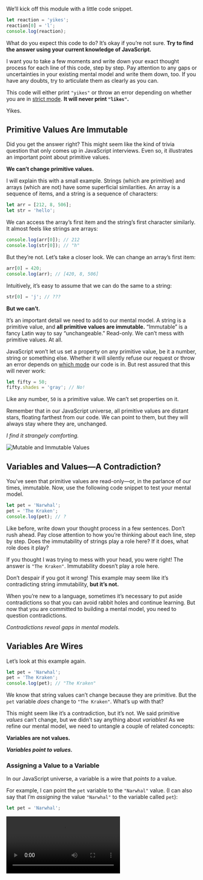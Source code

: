 <Article title="Values and Variables" series={1} episode={3} next="04-studying-from-the-inside" nextTitle="Studying from the Inside" prev="02-the-javascript-universe">

We’ll kick off this module with a little code snippet.

```js
let reaction = 'yikes';
reaction[0] = 'l';
console.log(reaction);
```

What do you expect this code to do? It’s okay if you’re not sure. **Try to find the answer using your current knowledge of JavaScript.**

I want you to take a few moments and write down your exact thought process for each line of this code, step by step. Pay attention to any gaps or uncertainties in your existing mental model and write them down, too. If you have any doubts, try to articulate them as clearly as you can.

<HiddenAnswer title="Answer" byline="Don’t reveal until you have finished writing.">

This code will either print `"yikes"` or throw an error depending on whether you are in [strict mode](https://developer.mozilla.org/en-US/docs/Web/JavaScript/Reference/Strict_mode). **It will never print `"likes"`.**

Yikes.

</HiddenAnswer>

## Primitive Values Are Immutable

Did you get the answer right? This might seem like the kind of trivia question that only comes up in JavaScript interviews. Even so, it illustrates an important point about primitive values.

**We can’t change primitive values.**

I will explain this with a small example. Strings (which are primitive) and arrays (which are not) have some superficial similarities. An array is a sequence of items, and a string is a sequence of characters:

```js
let arr = [212, 8, 506];
let str = 'hello';
```

We can access the array’s first item and the string’s first character similarly. It almost feels like strings are arrays:

```js
console.log(arr[0]); // 212
console.log(str[0]); // "h"
```

But they’re not. Let’s take a closer look. We can change an array’s first item:

```js
arr[0] = 420;
console.log(arr); // [420, 8, 506]
```

Intuitively, it’s easy to assume that we can do the same to a string:

```js
str[0] = 'j'; // ???
```

**But we can’t.**

It’s an important detail we need to add to our mental model. A string is a primitive value, and **all primitive values are immutable.** “Immutable” is a fancy Latin way to say “unchangeable.” Read-only. We can’t mess with primitive values. At all.

JavaScript won’t let us set a property on any primitive value, be it a number, string or something else. Whether it will silently refuse our request or throw an error depends on [which mode](https://developer.mozilla.org/en-US/docs/Web/JavaScript/Reference/Strict_mode) our code is in. But rest assured that this will never work:

```js
let fifty = 50;
fifty.shades = 'gray'; // No!
```

Like any number, `50` is a primitive value. We can’t set properties on it.

Remember that in our JavaScript universe, all primitive values are distant stars, floating farthest from our code. We can point to them, but they will always stay where they are, unchanged.

*I find it strangely comforting.*

![Mutable and Immutable Values](https://res.cloudinary.com/dg3gyk0gu/image/upload/v1579283157/just-javascript-email-images/jj03/immutablemap3.png)

## Variables and Values—A Contradiction?

You’ve seen that primitive values are read-only—or, in the parlance of our times, immutable. Now, use the following code snippet to test your mental model.

```js
let pet = 'Narwhal';
pet = 'The Kraken';
console.log(pet); // ?
```

Like before, write down your thought process in a few sentences. Don’t rush ahead. Pay close attention to how you’re thinking about each line, step by step. Does the immutability of strings play a role here? If it does, what role does it play?

<HiddenAnswer title="Answer">

If you thought I was trying to mess with your head, you were right! The answer is `"The Kraken"`. Immutability doesn’t play a role here.

Don’t despair if you got it wrong! This example may seem like it’s contradicting string immutability, **but it’s not.**

When you’re new to a language, sometimes it’s necessary to put aside contradictions so that you can avoid rabbit holes and continue learning. But now that you are committed to building a mental model, you need to question contradictions.

*Contradictions reveal gaps in mental models.*

</HiddenAnswer>

## Variables Are Wires

Let’s look at this example again.

```js
let pet = 'Narwhal';
pet = 'The Kraken';
console.log(pet); // "The Kraken"
```

We know that string values can’t change because they are primitive. But the `pet` variable *does* change to `"The Kraken"`. What’s up with that?

This might seem like it’s a contradiction, but it’s not. We said primitive _values_ can’t change, but we didn’t say anything about *variables*! As we refine our mental model, we need to untangle a couple of related concepts:

**Variables are not values.**

***Variables point to values.***

### Assigning a Value to a Variable

In our JavaScript universe, a variable is a wire that *points to* a value.

For example, I can point the `pet` variable to the `"Narwhal"` value. (I can also say that I’m *assigning* the value `"Narwhal"` to the variable called `pet`):

```js
let pet = 'Narwhal';
```

<Video src="https://res.cloudinary.com/dg3gyk0gu/video/upload/f_auto/just-javascript-email-images/jj03/narwhal-assignment-mp4.mp4" title="Assigning the value 'Narwhal' value to the name pet" />

But what if I want a different pet? No problem—I can point `pet` to another value:

```js
pet = 'The Kraken';
```

<Video src="https://res.cloudinary.com/dg3gyk0gu/video/upload/f_auto/just-javascript-email-images/jj03/kraken-reassignment-mp4.mp4" title="Assigning the value 'The Kraken' to the name pet" />

All I am doing here is instructing JavaScript to point the variable, or a “wire”, on the left side (`pet`) to the value on the right side (`'The Kraken'`). It will keep pointing at that value unless I reassign it again later.

### Rules of Assignment

There are two rules when we want to use the `=` assignment operator:

1. **The left side of an assignment must be a “wire”—such as the `pet` variable.** Note that the left side can’t be a value. (Try these examples in the console):

  ```js
  20000 = 'leagues under the sea'; // Nope.
  'war' = 'peace'; // Nope.
  ```

2. **The right side of an assignment must be an expression, so it always results in a value.** Our expression can be something simple, like `2` or `'hello'`. It can also be a more complicated expression—for example:

  ```js
  pet = count + ' Dalmatians';
  ```

  Here, `count + ' Dalmatians'` is an expression—a question to JavaScript. JavaScript will answer it with a value (for example, `"101 Dalmatians"`). From now on, the `pet` variable “wire” will point to that particular value.

<FunFact>

If the right side must be an expression, does this mean that simple things—numbers like `2` or strings like `'The Kraken'`—written in code are also expressions? Yes! Such expressions are called *literals*—because we *literally* write down the values that they result in.

</FunFact>

### Reading a Value of a Variable

I can also *read* the value of a variable—for example, to log it:

```js
console.log(pet);
```

That’s hardly surprising.

But note that it is not the `pet` *variable* that we pass to `console.log`. We might say that colloquially, but we can’t really pass *variables* to functions. We pass the current *value* of the `pet` variable. How does this work?

It turns out that a variable name like `pet` can serve as an expression too! When we write `pet`, we’re asking JavaScript a question: “What is the current value of `pet`?” To answer our question, JavaScript follows `pet` “wire,” and gives us back the value at the end of this “wire.”

So the same expression can give us different values at different times!

### Nitpicking

Who cares if you say “pass a variable” or “pass a value”? Isn’t the difference hopelessly pedantic? I certainly don’t encourage interrupting your colleagues to correct them. That would be a waste of everyone’s time.

But you need to have clarity on *what you can do* with each JavaScript concept in your head. You can’t skate a bike. You can’t fly an avocado. You can’t sing a mosquito. And you can’t pass a variable—at least not in JavaScript.

Here’s a small example of why these details matter.

```js
function double(x) {
  x = x * 2;
}

let money = 10;
double(money);
console.log(money); // ?
```

If we thought `double(money)` was *passing a variable*, we could expect that `x = x * 2` would double the `money` variable.

But that’s not right: `double(money)` means “figure out the *value* of `money`, and then *pass that value* to `double`.” So `money` still points to `10`. What a scam!

What are the different JavaScript concepts in your head? How do they relate to each other and how can we interact with them from code?

Write down a short list of the ones you use most often.

## Putting it Together

Now let’s revisit the first example from *[Mental Models](/learn/01-mental-models)*:

```js
let x = 10;
let y = x;
x = 0;
```

I suggest that you take a piece of paper or a [drawing app](https://www.excalidraw.com/) and sketch out a diagram of what happens to the “wires” of the `x` and `y` variables step by step.

You can do the sketch right here:

<Sketch id="values-and-variables-1" />

<div className="md:flex md:space-x-8 xl:-mx-16">

<Video src="https://res.cloudinary.com/dg3gyk0gu/video/upload/f_auto/just-javascript-email-images/jj03/assign-step1-mp4.mp4" title="let x = 10" />

<div>

The first line doesn’t do much:

- Declare a variable called `x`.
  - *Draw the `x` variable wire.*
- Assign to `x` the value of `10`.
  - ***Point the `x` wire to the value `10`.***

</div>
</div>


<div className="md:flex md:space-x-8 xl:-mx-16 items-start">

<Video src="https://res.cloudinary.com/dg3gyk0gu/video/upload/f_auto/just-javascript-email-images/jj03/assign-step2-mp4.mp4" title="let y = x" />

<div>

The second line is short, but it does quite a few things:

- Declare a variable called `y`.
  - *Draw the `y` variable wire.*
- Assign to `y` the value of `x`.
  - Evaluate the expression: `x`.
    - *The “question” we want to answer is `x`.*
    - ***Follow the `x` wire—the answer is the value `10`.***
  - The `x` expression resulted in the value `10`.
  - Therefore, assign to `y` the value of `10`.
  - ***Point the `y` wire to the value `10`.***

</div>
</div>

Finally, we get to the third line:

<Video src="https://res.cloudinary.com/dg3gyk0gu/video/upload/f_auto/just-javascript-email-images/jj03/assign-step3-mp4.mp4" title="x = 0" />

- Assign to `x` the value of `0`.
    - ***Point the `x` wire to the value `0`.***

After these three lines of code have run, the `x` variable points to the value `0`, and the `y` variable points to the value `10`.

**Note that `y = x` did not mean point `y` to `x`. We can’t point variables to each other! Variables always point to *values*.** When we see an assignment, we “ask” the right side’s value, and point the “wire” on the left side to *that value*.

I mentioned in *Mental Models* that it is common to think of variables as boxes. The universe we’re building is not going to have any boxes at all. **It only has wires!**

This might seem a bit annoying, but using wires makes it much easier to explain numerous other concepts, like strict equality, object identity, and mutation. We’re going to stick with wires, so you might as well start getting used to them now!

*Our universe is full of wires.*


## Recap

* **Primitive values are immutable.** They’re a permanent part of our JavaScript universe—we can’t create, destroy, or change them. For example, we can’t set a property on a string value because it is a primitive value. Arrays are *not* primitive, so we *can* set their properties.

* **Variables are not values.** Each variable *points to* a particular value. We can change *which* value it points to by using the `=` assignment operator.

* **Variables are like wires.** A “wire” is not a JavaScript concept—but it helps us imagine how variables point to values. When we do an assignment, there’s always a wire on the left, and an expression (resulting in a value) on the right.

* **Look out for contradictions.** If two things that you learned seem to contradict each other, don’t get discouraged. Usually it’s a sign that there’s a deeper truth lurking underneath.

* **Language matters.** We’re building a mental model so that we can be confident in what *can* or *cannot* happen in our universe. We might speak about these ideas in a casual way (and nitpicking is often counterproductive) but our understanding of the meaning behind the terms needs to be precise.

## Exercises

This module also has exercises for you to practice!

**Don’t skip them!**

Even though you’re likely familiar with the concept of variables, these exercises will help you cement the mental model we’re building. We need this foundation before we can get to more complex topics.

</Article>
